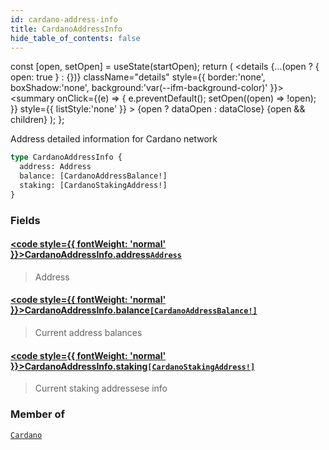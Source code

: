 ```yaml
---
id: cardano-address-info
title: CardanoAddressInfo
hide_table_of_contents: false
---
```







  const [open, setOpen] = useState(startOpen);
  return (
    <details {...(open ? { open: true } : {})} className="details" style={{ border:'none', boxShadow:'none', background:'var(--ifm-background-color)' }}>
      <summary
        onClick={(e) => {
          e.preventDefault();
          setOpen((open) => !open);
        }}
        style={{ listStyle:'none' }}
      >
      {open ? dataOpen : dataClose}
      </summary>
      {open && children}
    </details>
  );
};








Address detailed information for Cardano network


```graphql
type CardanoAddressInfo {
  address: Address
  balance: [CardanoAddressBalance!]
  staking: [CardanoStakingAddress!]
}
```




### Fields

#### [<code style={{ fontWeight: 'normal' }}>CardanoAddressInfo.<b>address</b></code>](#)<Bullet />[`Address`](/docs/v1/graphql-reference/objects/address) <Badge class="badge badge--secondary" text="object"/> 
> 
> 
> Address
> 

#### [<code style={{ fontWeight: 'normal' }}>CardanoAddressInfo.<b>balance</b></code>](#)<Bullet />[`[CardanoAddressBalance!]`](/docs/v1/graphql-reference/objects/cardano-address-balance) <Badge class="badge badge--secondary" text="list"/> <Badge class="badge badge--secondary" text="object"/> 
> 
> 
> Current address balances
> 

#### [<code style={{ fontWeight: 'normal' }}>CardanoAddressInfo.<b>staking</b></code>](#)<Bullet />[`[CardanoStakingAddress!]`](/docs/v1/graphql-reference/objects/cardano-staking-address) <Badge class="badge badge--secondary" text="list"/> <Badge class="badge badge--secondary" text="object"/> 
> 
> 
> Current staking addressese info
> 



### Member of

[`Cardano`](/docs/v1/graphql-reference/objects/cardano)  <Badge class="secondary" text="object"/>

